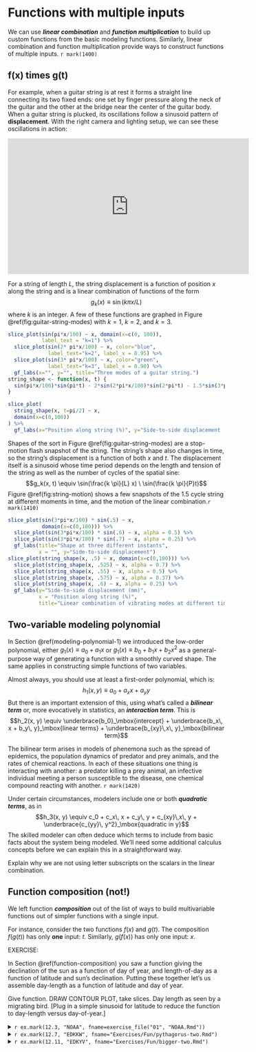 # Functions with multiple inputs {#fun-multiple-inputs}

We can use ***linear combination*** and ***function multiplication*** to build up custom functions from the basic modeling functions. Similarly, linear combination and function multiplication provide ways to construct functions of multiple inputs. `r mark(1400)` 

## f(x) times g(t)

For example, when a guitar string is at rest it forms a straight line connecting its two fixed ends: one set by finger pressure along the neck of the guitar and the other at the bridge near the center of the guitar body. When a guitar string is plucked, its oscillations follow a sinusoid pattern of **displacement**. With the right camera and lighting setup, we can see these oscillations in action:

<iframe width="560" height="315" src="https://www.youtube.com/embed/F0NsJ7J8rYM" title="YouTube video player" frameborder="0" allow="accelerometer; autoplay; clipboard-write; encrypted-media; gyroscope; picture-in-picture" allowfullscreen></iframe>

For a string of length $L$, the string displacement is a function of position $x$ along the string and is a linear combination of functions of the form $$g_k(x) \equiv \sin(k \pi x /L)$$ where $k$ is an integer.  A few of these functions are graphed in Figure \@ref(fig:guitar-string-modes) with $k=1$, $k=2$, and $k=3$.

```r
slice_plot(sin(pi*x/100) ~ x, domain(x=c(0, 100)), 
           label_text = "k=1") %>% 
  slice_plot(sin(2* pi*x/100) ~ x, color="blue",
             label_text="k=2", label_x = 0.95) %>%
  slice_plot(sin(3* pi*x/100) ~ x, color="green",
             label_text="k=3", label_x = 0.90) %>%
  gf_labs(x="", y="", title="Three modes of a guitar string.")
string_shape <- function(x, t) {
  sin(pi*x/100)*sin(pi*t) - 2*sin(2*pi*x/100)*sin(2*pi*t) - 1.5*sin(3*pi*x/100)*sin(3*pi*t)
}

slice_plot(
  string_shape(x, t=pi/2) ~ x,
  domain(x=c(0,100))
) %>%
  gf_labs(x="Position along string (%)", y="Side-to-side displacement (mm) ", title="A linear combination of the modes")
```

Shapes of the sort in Figure \@ref(fig:guitar-string-modes) are a stop-motion flash snapshot of the string. The string's shape also changes in time, so the string's displacement is a function of both $x$ and $t$. The displacement itself is a sinusoid whose time period depends on the length and tension of the string as well as the number of cycles of the spatial sine: 
$$g_k(x, t) \equiv \sin(\frac{k \pi}{L} x) \ \sin(\frac{k \pi}{P}t)$$ Figure \@ref(fig:string-motion) shows a few snapshots of the 1.5 cycle string at different moments in time, and the motion of the linear combination.`r mark(1410)` 

```r
slice_plot(sin(3*pi*x/100) * sin(.5) ~ x, 
           domain(x=c(0,100))) %>%
  slice_plot(sin(3*pi*x/100) * sin(.6) ~ x, alpha = 0.5) %>%
  slice_plot(sin(3*pi*x/100) * sin(.7) ~ x, alpha = 0.25) %>%
  gf_labs(title="Shape at three different instants",
          x = "", y="Side-to-side displacement")
slice_plot(string_shape(x, .5) ~ x, domain(x=c(0,100))) %>%
  slice_plot(string_shape(x, .525) ~ x, alpha = 0.7) %>%
  slice_plot(string_shape(x, .55) ~ x, alpha = 0.5) %>%
  slice_plot(string_shape(x, .575) ~ x, alpha = 0.37) %>%
  slice_plot(string_shape(x, .6) ~ x, alpha = 0.25) %>%
  gf_labs(y="Side-to-side displacement (mm)",
          x = "Position along string (%)",
          title="Linear combination of vibrating modes at different times.")
```

## Two-variable modeling polynomial

In Section \@ref(modeling-polynomial-1) we introduced the low-order polynomial, either $g_1(x) \equiv a_0 + a_1 x$ or $g_1(x) \equiv b_0 + b_1 x + b_2 x^2$ as a general-purpose way of generating a function with a smoothly curved shape. The same applies in constructing simple functions of two variables. 

Almost always, you should use at least a first-order polynomial, which is:
$$h_1(x, y) \equiv a_0 + a_x x + a_y y$$
But there is an important extension of this, using what's called a ***bilinear term*** or, more evocatively in statistics, an ***interaction term***.  This is
$$h_2(x, y) \equiv \underbrace{b_0}_\mbox{intercept} + \underbrace{b_x\, x + b_y\, y}_\mbox{linear terms} + \underbrace{b_{xy}\,x\, y}_\mbox{bilinear term}$$

The bilinear term arises  in models of phenemona such as the spread of epidemics, the population dynamics of predator and prey animals, and the rates of chemical reactions. In each of these situations one thing is interacting with another: a predator killing a prey animal, an infective individual meeting a person susceptible to the disease, one chemical compound reacting with another. `r mark(1420)` 

Under certain circumstances, modelers include one or both ***quadratic terms***, as in 
$$h_3(x, y) \equiv c_0 + c_x\, x + c_y\, y + c_{xy}\,x\, y + \underbrace{c_{yy}\, y^2}_\mbox{quadratic in y}$$
The skilled modeler can often deduce which terms to include from basic facts about the system being modeled. We'll need some additional calculus concepts before we can explain this in a straightforward way.


::: {.why}

Explain why we are not using letter subscripts on the scalars in the linear combination.

:::


## Function composition (not!)

We left function ***composition*** out of the list of ways to build multivariable functions out of simpler functions with a single input.  

For instance, consider the two functions $f(x)$ and $g(t)$. The composition $f(g(t))$ has only **one** input: $t$. Similarly, $g(f(x))$ has only one input: $x$.



EXERCISE:

In Section \@ref(function-composition) you saw a function giving the declination of the sun as a function of day of year, and length-of-day as a function of latitude and sun's declination. Putting these together let's us assemble day-length as a function of latitude and day of year.

Give function. DRAW CONTOUR PLOT, take slices. Day length as seen by a migrating bird. [Plug in a simple sinusoid for latitude to reduce the function to day-length versus day-of-year.]


<details>
<summary>`r ex.mark(12.3, "NOAA", fname=exercise_file("01", "NOAA.Rmd"))` </summary>
`r MC_counter$reset()` `r knitr::knit_child(exercise_file("01", "NOAA.Rmd"))`
</details>

<details>
<summary>`r ex.mark(12.7, "EDKKW", fname="Exercises/Fun/pythagorus-two.Rmd")` </summary>
`r MC_counter$reset()` `r knitr::knit_child("Exercises/Fun/pythagorus-two.Rmd")`
</details>

<details>
<summary>`r ex.mark(12.11, "EDKYV", fname="Exercises/Fun/bigger-two.Rmd")`</summary>
`r MC_counter$reset()` `r knitr::knit_child("Exercises/Fun/bigger-two.Rmd")`
</details>


